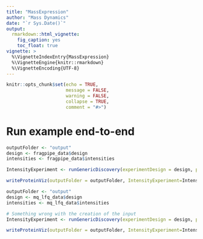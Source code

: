 ```yaml
---
title: "MassExpression"
author: "Mass Dynamics"
date: "`r Sys.Date()`"
output:
  rmarkdown::html_vignette:
    fig_caption: yes
    toc_float: true
vignette: >
  %\VignetteIndexEntry{MassExpression}
  %\VignetteEngine{knitr::rmarkdown}
  %\VignetteEncoding{UTF-8}
---
```


```r
knitr::opts_chunk$set(echo = TRUE,
                      message = FALSE,
                      warning = FALSE,
                      collapse = TRUE,
                      comment = "#>")
```



# Run example end-to-end

```r
outputFolder <- "output"
design <- fragpipe_data$design
intensities <- fragpipe_data$intensities

IntensityExperiment <- runGenericDiscovery(experimentDesign = design, proteinIntensities = intensities)

writeProteinViz(outputFolder = outputFolder, IntensityExperiment=IntensityExperiment)
```



```r
outputFolder <- "output"
design <- mq_lfq_data$design
intensities <- mq_lfq_data$intensities

# Something wrong with the creation of the input
IntensityExperiment <- runGenericDiscovery(experimentDesign = design, proteinIntensities = intensities)

writeProteinViz(outputFolder = outputFolder, IntensityExperiment=IntensityExperiment)
```